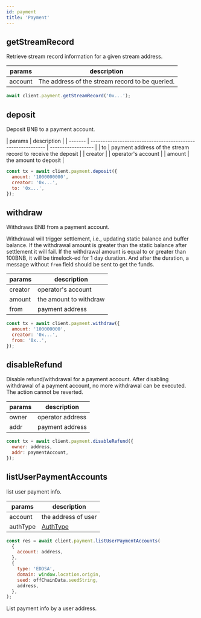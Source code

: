 ```yaml
---
id: payment
title: 'Payment'
---
```



## getStreamRecord <ApiTypes type="Query" />

Retrieve stream record information for a given stream address.

| params  | description                                     |
| ------- | ----------------------------------------------- |
| account | The address of the stream record to be queried. |

```jsx title="example"
await client.payment.getStreamRecord('0x...');
```

## deposit <ApiTypes type="Tx" />

Deposit BNB to a payment account.

| params  | description                                                 |
| ------- | ----------------------------------------------------------- | ------------------ |
| to      | payment address of the stream record to receive the deposit |
| creator |                                                             | operator's account |
| amount  | the amount to deposit                                       |

```jsx title="example"
const tx = await client.payment.deposit({
  amount: '1000000000',
  creator: '0x...',
  to: '0x...',
});
```

<Tx />

## withdraw <ApiTypes type="Tx" />

Withdraws BNB from a payment account.

Withdrawal will trigger settlement, i.e., updating static balance and buffer balance. If the
withdrawal amount is greater than the static balance after settlement it will fail. If the
withdrawal amount is equal to or greater than 100BNB, it will be timelock-ed for 1 day duration. And
after the duration, a message without `from` field should be sent to get the funds.

| params  | description            |
| ------- | ---------------------- |
| creator | operator's account     |
| amount  | the amount to withdraw |
| from    | payment address        |

```jsx title="example"
const tx = await client.payment.withdraw({
  amount: '100000000',
  creator: '0x...',
  from: '0x..',
});
```

<Tx />

## disableRefund <ApiTypes type="Tx" />

Disable refund/withdrawal for a payment account. After disabling withdrawal of a payment account, no
more withdrawal can be executed. The action cannot be reverted.

| params | description      |
| ------ | ---------------- |
| owner  | operator address |
| addr   | payment address  |

```jsx title="example"
const tx = await client.payment.disableRefund({
  owner: address,
  addr: paymentAccount,
});
```

<Tx />

## listUserPaymentAccounts <ApiTypes type="Storage Provider" />

list user payment info.

| params   | description                            |
| -------- | -------------------------------------- |
| account  | the address of user                    |
| authType | [AuthType](/client/sp-client#authtype) |

```jsx title="example"
const res = await client.payment.listUserPaymentAccounts(
  {
    account: address,
  },
  {
    type: 'EDDSA',
    domain: window.location.origin,
    seed: offChainData.seedString,
    address,
  },
);
```

List payment info by a user address.
